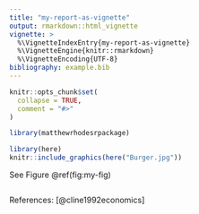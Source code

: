 ---
title: "my-report-as-vignette"
output: rmarkdown::html_vignette
vignette: >
  %\VignetteIndexEntry{my-report-as-vignette}
  %\VignetteEngine{knitr::rmarkdown}
  %\VignetteEncoding{UTF-8}
bibliography: example.bib
---

```{r, include = FALSE}
knitr::opts_chunk$set(
  collapse = TRUE,
  comment = "#>"
)
```

```{r setup}
library(matthewrhodesrpackage)
```

```{r, my-fig, fig.cap=" Picture of a delicious burger"}
library(here)
knitr::include_graphics(here("Burger.jpg"))

```
See Figure \@ref(fig:my-fig)

```{r, child-code, eval=TRUE}
```

References:
[@cline1992economics]
